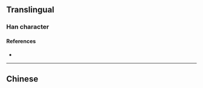 {{character info}}
==Translingual==

===Han character===
{{Han char|rn=86|rad=火|as=14|sn=18|four=|canj=FYRD,XFYRD|ids=⿰火槀}}

====References====
* {{Han ref|kx=0685.270|dkj=19511|dj=1098.150|hdz=32243.120|uh=71FA|ud=29178}}

----

==Chinese==
{{zh-see|熇|v}}